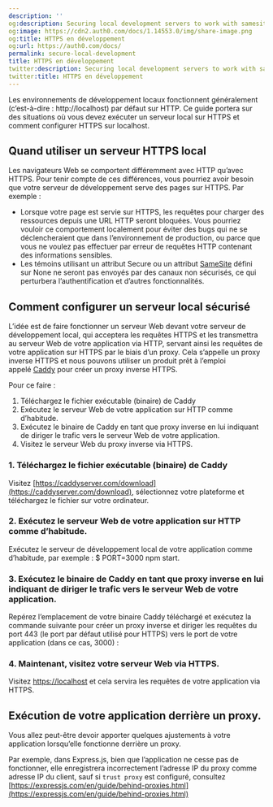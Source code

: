 ```yaml
---
description: ''
og:description: Securing local development servers to work with samesite cookies
og:image: https://cdn2.auth0.com/docs/1.14553.0/img/share-image.png
og:title: HTTPS en développement
og:url: https://auth0.com/docs/
permalink: secure-local-development
title: HTTPS en développement
twitter:description: Securing local development servers to work with samesite cookies
twitter:title: HTTPS en développement
---
```


Les environnements de développement locaux fonctionnent généralement (c’est-à-dire : http://localhost) par défaut sur HTTP. Ce guide portera sur des situations où vous devez exécuter un serveur local sur HTTPS et comment configurer HTTPS sur localhost.

## Quand utiliser un serveur HTTPS local

Les navigateurs Web se comportent différemment avec HTTP  qu’avec HTTPS. Pour tenir compte de ces différences, vous pourriez avoir besoin que votre serveur de développement serve des pages sur HTTPS. Par exemple :

* Lorsque votre page est servie sur HTTPS, les requêtes pour charger des ressources depuis une URL HTTP seront bloquées. Vous pourriez vouloir ce comportement localement pour éviter des bugs qui ne se déclencheraient que dans l’environnement de production, ou parce que vous ne voulez pas effectuer par erreur de requêtes HTTP contenant des informations sensibles.
* Les témoins utilisant un attribut Secure ou un attribut [SameSite](https://auth0.com/blog/browser-behavior-changes-what-developers-need-to-know/) défini sur None ne seront pas envoyés par des canaux non sécurisés, ce qui perturbera l’authentification et d’autres fonctionnalités.

## Comment configurer un serveur local sécurisé

L’idée est de faire fonctionner un serveur Web devant votre serveur de développement local, qui acceptera les requêtes HTTPS et les transmettra au serveur Web de votre application via HTTP, servant ainsi les requêtes de votre application sur HTTPS par le biais d’un proxy. Cela s’appelle un proxy inverse HTTPS et nous pouvons utiliser un produit prêt à l’emploi appelé [Caddy](https://caddyserver.com/v2) pour créer un proxy inverse HTTPS.

Pour ce faire :

1. Téléchargez le fichier exécutable (binaire) de Caddy
2. Exécutez le serveur Web de votre application sur HTTP comme d’habitude.
3. Exécutez le binaire de Caddy en tant que proxy inverse en lui indiquant de diriger le trafic vers le serveur Web de votre application.
4. Visitez le serveur Web du proxy inverse via HTTPS.

### 1. Téléchargez le fichier exécutable (binaire) de Caddy

Visitez [https://caddyserver.com/download](https://caddyserver.com/download), sélectionnez votre plateforme et téléchargez le fichier sur votre ordinateur.

### 2. Exécutez le serveur Web de votre application sur HTTP comme d’habitude.

Exécutez le serveur de développement local de votre application comme d’habitude, par exemple : $ PORT=3000 npm start.

### 3. Exécutez le binaire de Caddy en tant que proxy inverse en lui indiquant de diriger le trafic vers le serveur Web de votre application.

Repérez l’emplacement de votre binaire Caddy téléchargé et exécutez la commande suivante pour créer un proxy inverse et diriger les requêtes du port 443 (le port par défaut utilisé pour HTTPS) vers le port de votre application (dans ce cas, 3000) :


### 4. Maintenant, visitez votre serveur Web via HTTPS.

Visitez [https://localhost](https://localhost/) et cela servira les requêtes de votre application via HTTPS.

## Exécution de votre application derrière un proxy.

Vous allez peut-être devoir apporter quelques ajustements à votre application lorsqu’elle fonctionne derrière un proxy.

Par exemple, dans Express.js, bien que l’application ne cesse pas de fonctionner, elle enregistrera incorrectement l’adresse IP du proxy comme adresse IP du client, sauf si `trust proxy` est configuré, consultez [https://expressjs.com/en/guide/behind-proxies.html](https://expressjs.com/en/guide/behind-proxies.html)
